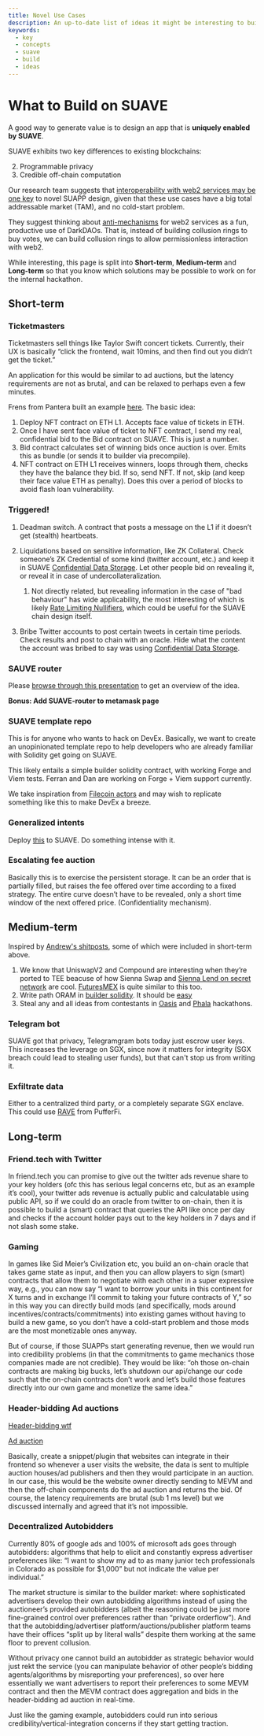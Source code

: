 ```yaml
---
title: Novel Use Cases
description: An up-to-date list of ideas it might be interesting to build on SUAVE
keywords:
  - key
  - concepts
  - suave
  - build
  - ideas
---
```


# What to Build on SUAVE

A good way to generate value is to design an app that is **uniquely enabled by SUAVE**.

SUAVE exhibits two key differences to existing blockchains:

2. Programmable privacy
3. Credible off-chain computation

Our research team suggests that [interoperability with web2 services may be one key](https://www.notion.so/flashbots/Concrete-Ideas-On-Novel-SUAPPs-b6857caf58b94eaebf1852317594a219) to novel SUAPP design, given that these use cases have a big total addressable market (TAM), and no cold-start problem.

They suggest thinking about [anti-mechanisms](https://www.youtube.com/watch?v=5v_wBkrIJhs) for web2 services as a fun, productive use of DarkDAOs. That is, instead of building collusion rings to buy votes, we can build collusion rings to allow permissionless interaction with web2. 

While interesting, this page is split into **Short-term**, **Medium-term** and **Long-term** so that you know which solutions may be possible to work on for the internal hackathon. 

## Short-term

### Ticketmasters

Ticketmasters sell things like Taylor Swift concert tickets. Currently, their UX is basically “click the frontend, wait 10mins, and then find out you didn’t get the ticket.”

An application for this would be similar to ad auctions, but the latency requirements are not as brutal, and can be relaxed to perhaps even a few minutes.

Frens from Pantera built an example [here](https://github.com/lstephanian/SUIFT). The basic idea:

1. Deploy NFT contract on ETH L1. Accepts face value of tickets in ETH.
2. Once I have sent face value of ticket to NFT contract, I send my real, confidential bid to the Bid contract on SUAVE. This is just a number.
3. Bid contract calculates set of winning bids once auction is over. Emits this as bundle (or sends it to builder via precompile).
4. NFT contract on ETH L1 receives winners, loops through them, checks they have the balance they bid. If so, send NFT. If not, skip (and keep their face value ETH as penalty). Does this over a period of blocks to avoid flash loan vulnerability.

### Triggered!

1. Deadman switch. A contract that posts a message on the L1 if it doesn’t get (stealth) heartbeats.

2. Liquidations based on sensitive information, like ZK Collateral. Check someone’s ZK Credential of some kind (twitter account, etc.) and keep it in SUAVE [Confidential Data Storage](/technical/specs/rigil/confidential-data-store). Let other people bid on revealing it, or reveal it in case of undercollateralization.
    1. Not directly related, but revealing information in the case of "bad behaviour" has wide applicability, the most interesting of which is likely [Rate Limiting Nullifiers](https://vac.dev/publications), which could be useful for the SUAVE chain design itself. 

3. Bribe Twitter accounts to post certain tweets in certain time periods. Check results and post to chain with an oracle. Hide what the content the account was bribed to say was using [Confidential Data Storage](/technical/specs/rigil/confidential-data-store).

### SAUVE router

Please [browse through this presentation](https://docs.google.com/presentation/d/19km1xqXrp6HClAOmyUwtq7lADM7BEUsPbTUE7zCwhCw/edit#slide=id.g2923336d3ff_0_569) to get an overview of the idea.

**Bonus: Add SUAVE-router to metamask page**

### SUAVE template repo

This is for anyone who wants to hack on DevEx. Basically, we want to create an unopinionated template repo to help developers who are already familiar with Solidity get going on SUAVE.

This likely entails a simple builder solidity contract, with working Forge and Viem tests. Ferran and Dan are working on Forge + Viem support currently.

We take inspiration from [Filecoin actors](https://docs.filecoin.io/basics/the-blockchain/actors/) and may wish to replicate something like this to make DevEx a breeze.

### Generalized intents 

Deploy [this](https://blog.essential.builders/introducing-erc-7521-generalized-intents/) to SUAVE. Do something intense with it.

### Escalating fee auction

Basically this is to exercise the persistent storage. It can be an order that is partially filled, but raises the fee offered over time according to a fixed strategy. The entire curve doesn’t have to be revealed, only a short time window of the next offered price. (Confidentiality mechanism).

## Medium-term

Inspired by [Andrew's shitposts](https://flashbots.notion.site/flashbots/SuApp-shitposts-f404c62d046545c2ae256a0ea8e6f2cd), some of which were included in short-term above.

1. We know that UniswapV2 and Compound are interesting when they’re ported to TEE beacuse of how Sienna Swap and [Sienna Lend on secret network](https://sienna.network/lend/) are cool. [FuturesMEX](https://securitylab.disi.unitn.it/lib/exe/fetch.php?media=sp18.pdf) is quite similar to this too.
2. Write path ORAM in [builder solidity](/builder-solidity). It should be [easy](https://pathoram.jimdofree.com/files/)
3. Steal any and all ideas from contestants in [Oasis](https://oasisprotocol.org/p4w3-hackathon) and [Phala](https://github.com/Phala-Network/amsterDOT-2022) hackathons. 

### Telegram bot

SUAVE got that privacy, Telegramgram bots today just escrow user keys. This increases the leverage on SGX, since now it matters for integrity (SGX breach could lead to stealing user funds), but that can't stop us from writing it.

### Exfiltrate data

Either to a centralized third party, or a completely separate SGX enclave. This could use [RAVE](https://github.com/PufferFinance/rave) from PufferFi.

## Long-term

### Friend.tech with Twitter

In friend.tech you can promise to give out the twitter ads revenue share to your key holders (ofc this has serious legal concerns etc, but as an example it’s cool), your twitter ads revenue is actually public and calculatable using public API, so if we could do an oracle from twitter to on-chain, then it is possible to build a (smart) contract that queries the API like once per day and checks if the account holder pays out to the key holders in 7 days and if not slash some stake.

### Gaming

In games like Sid Meier’s Civilization etc, you build an on-chain oracle that takes game state as input, and then you can allow players to sign (smart) contracts that allow them to negotiate with each other in a super expressive way, e.g., you can now say “I want to borrow your units in this continent for X turns and in exchange I’ll commit to taking your future contracts of Y,” so in this way you can directly build mods (and specifically, mods around incentives/contracts/commitments) into existing games without having to build a new game, so you don’t have a cold-start problem and those mods are the most monetizable ones anyway.

But of course, if those SUAPPs start generating revenue, then we would run into credibility problems (in that the commitments to game mechanics those companies made are not credible). They would be like: “oh those on-chain contracts are making big bucks, let’s shutdown our api/change our code such that the on-chain contracts don’t work and let’s build those features directly into our own game and monetize the same idea.”

### Header-bidding Ad auctions

[Header-bidding wtf](https://digiday.com/media/wtf-header-bidding/)

[Ad auction](https://www.notion.so/flashbots/Ad-Auctions-3e6c7ca6b93a41f484cd64510cb9619b)

Basically, create a snippet/plugin that websites can integrate in their frontend so whenever a user visits the website, the data is sent to multiple auction houses/ad publishers and then they would participate in an auction. In our case, this would be the website owner directly sending to MEVM and then the off-chain components do the ad auction and returns the bid. Of course, the latency requirements are brutal (sub 1 ms level) but we discussed internally and agreed that it’s not impossible.

### Decentralized Autobidders

Currently 80% of google ads and 100% of microsoft ads goes through autobidders: algorithms that help to elicit and constantly express advertiser preferences like: “I want to show my ad to as many junior tech professionals in Colorado as possible for $1,000” but not indicate the value per individual.”

The market structure is similar to the builder market: where sophisticated advertisers develop their own autobidding algorithms instead of using the auctioneer’s provided autobidders (albeit the reasoning could be just more fine-grained control over preferences rather than “private orderflow”). And that the autobidding/advertiser platform/auctions/publisher platform teams have their offices “split up by literal walls” despite them working at the same floor to prevent collusion.

Without privacy one cannot build an autobidder as strategic behavior would just rekt the service (you can manipulate behavior of other people’s bidding agents/algorithms by misreporting your preferences), so over here essentially we want advertisers to report their preferences to some MEVM contract and then the MEVM contract does aggregation and bids in the header-bidding ad auction in real-time.

Just like the gaming example, autobidders could run into serious credibility/vertical-integration concerns if they start getting traction.